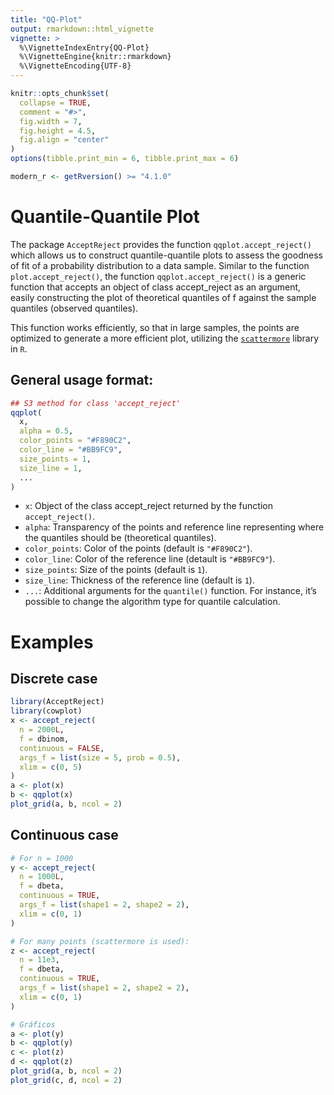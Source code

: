 ```yaml
---
title: "QQ-Plot"
output: rmarkdown::html_vignette
vignette: >
  %\VignetteIndexEntry{QQ-Plot}
  %\VignetteEngine{knitr::rmarkdown}
  %\VignetteEncoding{UTF-8}
---
```


```r
knitr::opts_chunk$set(
  collapse = TRUE,
  comment = "#>",
  fig.width = 7,
  fig.height = 4.5,
  fig.align = "center"
)
options(tibble.print_min = 6, tibble.print_max = 6)

modern_r <- getRversion() >= "4.1.0"
```

# Quantile-Quantile Plot

The package `AcceptReject` provides the function `qqplot.accept_reject()` which allows us to construct quantile-quantile plots to assess the goodness of fit of a probability distribution to a data sample. Similar to the function `plot.accept_reject()`, the function `qqplot.accept_reject()` is a generic function that accepts an object of class accept_reject as an argument, easily constructing the plot of theoretical quantiles of f against the sample quantiles (observed quantiles).

This function works efficiently, so that in large samples, the points are optimized to generate a more efficient plot, utilizing the [`scattermore`](https://CRAN.R-project.org/package=scattermore) library in `R`.

## General usage format:

```r
## S3 method for class 'accept_reject'
qqplot(
  x,
  alpha = 0.5,
  color_points = "#F890C2",
  color_line = "#BB9FC9",
  size_points = 1,
  size_line = 1,
  ...
)
```

+ `x`:	Object of the class accept_reject returned by the function `accept_reject()`.
+ `alpha`: Transparency of the points and reference line representing where the quantiles should be (theoretical quantiles).
+ `color_points`:	Color of the points (default is `"#F890C2"`).
+ `color_line`:	Color of the reference line (detault is `"#BB9FC9"`).
+ `size_points`: Size of the points (default is `1`).
+ `size_line`:  Thickness of the reference line (default is `1`).
+ `...`:	Additional arguments for the `quantile()` function. For instance, it's possible to change the algorithm type for quantile calculation.

# Examples

## Discrete case

```r
library(AcceptReject)
library(cowplot)
x <- accept_reject(
  n = 2000L,
  f = dbinom,
  continuous = FALSE,
  args_f = list(size = 5, prob = 0.5),
  xlim = c(0, 5)
)
a <- plot(x)
b <- qqplot(x)
plot_grid(a, b, ncol = 2)
```

## Continuous case

```r
# For n = 1000
y <- accept_reject(
  n = 1000L,
  f = dbeta,
  continuous = TRUE,
  args_f = list(shape1 = 2, shape2 = 2),
  xlim = c(0, 1)
)

# For many points (scattermore is used):
z <- accept_reject(
  n = 11e3,
  f = dbeta,
  continuous = TRUE,
  args_f = list(shape1 = 2, shape2 = 2),
  xlim = c(0, 1)
)

# Gráficos
a <- plot(y)
b <- qqplot(y)
c <- plot(z)
d <- qqplot(z)
plot_grid(a, b, ncol = 2)
plot_grid(c, d, ncol = 2)
```
